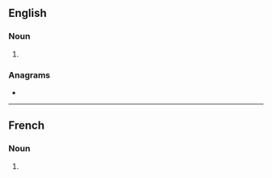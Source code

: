 ==English==

===Noun===
{{head|en|noun plural form}}

# {{plural of|yearling|lang=en}}

===Anagrams===
* {{anagrams|en|a=aegilnrsy|layerings|searingly|syringeal}}

----

==French==

===Noun===
{{head|fr|noun plural forms|g=m-p}}

# {{plural of|yearling|lang=fr}}